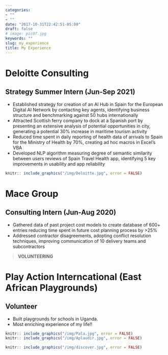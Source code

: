 ```yaml
---
categories:
- ""
- ""
date: "2017-10-31T22:42:51-05:00"
draft: false
# image: pic07.jpg
keywords: ""
slug: my_experience
title: My Experience
---
```


# Deloitte Consulting
## Strategy Summer Intern  (Jun-Sep 2021)

- Established strategy for creation of an AI Hub in Spain for the European Digital AI Network by contacting key agents, identifying business structure and benchmarking against 50 hubs internationally
- Attracted Scottish ferry company to dock at a Spanish port by presenting an extensive analysis of potential opportunities in city, generating a potential 30% increase in maritime tourism activity
- Reduced time spent in daily reporting of health data of arrivals to Spain for the Ministry of Health by 70%, creating ad hoc macros in Excel’s VBA
- Developed NLP algorithm measuring degree of semantic similarity between users reviews of Spain Travel Health app, identifying 5 key improvements in usability and app reliability

```r

knitr:: include_graphics("/img/Deloitte.jpg", error = FALSE)

```

# Mace Group
## Consulting Intern  (Jun-Aug 2020)

- Gathered data of past project cost models to create database of 600+ entries reducing time spent in future cost planning process by >25%
- Addressed contractor disagreements, adopting conflict resolution techniques, improving communication of 10 delivery teams and subcontractors

> **VOLUNTEERING**

# Play Action Interncational (East African Playgrounds)
## Volunteer

- Built playgrounds for schools in Uganda. 
- Most enriching experience of my life!!

```r

knitr:: include_graphics("/img/Pala.jpg", error = FALSE)
knitr:: include_graphics("/img/Aplaudir.jpg", error = FALSE)

```

```r
knitr:: include_graphics("/img/discover.jpg", error = FALSE)
```
